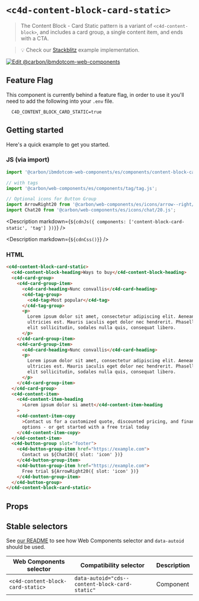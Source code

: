 
# `<c4d-content-block-card-static>`

> The Content Block - Card Static pattern is a variant of `<c4d-content-block>`,
> and includes a card group, a single content item, and ends with a CTA.

> 💡 Check our
> [Stackblitz](https://stackblitz.com/github/carbon-design-system/carbon-for-ibm-dotcom/tree/main/packages/web-components/examples/stackblitz/components/content-block-card-static)
> example implementation.

[![Edit @carbon/ibmdotcom-web-components](https://codesandbox.io/static/img/play-codesandbox.svg)](https://stackblitz.com/github/carbon-design-system/carbon-for-ibm-dotcom/tree/main/packages/web-components/examples/codesandbox/components/content-block-card-static)

## Feature Flag

This component is currently behind a feature flag, in order to use it you'll
need to add the following into your `.env` file.

```
  C4D_CONTENT_BLOCK_CARD_STATIC=true
```

## Getting started

Here's a quick example to get you started.

### JS (via import)

```javascript
import '@carbon/ibmdotcom-web-components/es/components/content-block-card-static/index.js';

// with tags
import '@carbon/web-components/es/components/tag/tag.js';

// Optional icons for Button Group
import ArrowRight20 from '@carbon/web-components/es/icons/arrow--right/20.js';
import Chat20 from '@carbon/web-components/es/icons/chat/20.js';
```

<Description
  markdown={`${cdnJs({ components: ['content-block-card-static', 'tag'] })}`}
/>

<Description markdown={`${cdnCss()}`} />

### HTML

```html
<c4d-content-block-card-static>
  <c4d-content-block-heading>Ways to buy</c4d-content-block-heading>
  <c4d-card-group>
    <c4d-card-group-item>
      <c4d-card-heading>Nunc convallis</c4d-card-heading>
      <c4d-tag-group>
        <c4d-tag>Most popular</c4d-tag>
      </c4d-tag-group>
      <p>
        Lorem ipsum dolor sit amet, consectetur adipiscing elit. Aenean et
        ultricies est. Mauris iaculis eget dolor nec hendrerit. Phasellus at
        elit sollicitudin, sodales nulla quis, consequat libero.
      </p>
    </c4d-card-group-item>
    <c4d-card-group-item>
      <c4d-card-heading>Nunc convallis</c4d-card-heading>
      <p>
        Lorem ipsum dolor sit amet, consectetur adipiscing elit. Aenean et
        ultricies est. Mauris iaculis eget dolor nec hendrerit. Phasellus at
        elit sollicitudin, sodales nulla quis, consequat libero.
      </p>
    </c4d-card-group-item>
  </c4d-card-group>
  <c4d-content-item>
    <c4d-content-item-heading
      >Lorem ipsum dolor si amett</c4d-content-item-heading
    >
    <c4d-content-item-copy
      >Contact us for a customized quote, discounted pricing, and financing
      options - or get started with a free trial today
    </c4d-content-item-copy>
  </c4d-content-item>
  <c4d-button-group slot="footer">
    <c4d-button-group-item href="https://example.com">
      Contact us ${Chat20({ slot: 'icon' })}
    </c4d-button-group-item>
    <c4d-button-group-item href="https://example.com">
      Free trial ${ArrowRight20({ slot: 'icon' })}
    </c4d-button-group-item>
  </c4d-button-group>
</c4d-content-block-card-static>
```

## Props

<Props of="cds-content-block-card-static" />
<Description markdown={markdownContents} />

## Stable selectors

See
[our README](https://github.com/carbon-design-system/carbon-for-ibm-dotcom/tree/main/packages/web-components#stable-selectors-for-analytics-and-integratione2e-testing-in-web-components)
to see how Web Components selector and `data-autoid` should be used.

| Web Components selector           | Compatibility selector                         | Description |
| --------------------------------- | ---------------------------------------------- | ----------- |
| `<c4d-content-block-card-static>` | `data-autoid="cds--content-block-card-static"` | Component   |

<Description markdown={contributing} />
